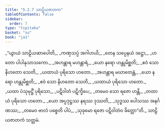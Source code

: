 ```yaml
---
title: "5.2.7 သာဠိယဇာတက"
tableOfContents: false
sidebar:
  order: 7
type: "tipitaka"
basket: "su"
book: "ja1"
---
```



<DynamicBreadcrumb />

<Division number="90" book="ja1" e="ch" v="22" p="130">

<Paragraph number="1253" type="verses" book="ja1">
_“ယွာယံ သာဠိယဆာပေါတိ,_  
_ကဏှသပ္ပံ အဂါဟယိ;_  
_တေန သပ္ပေနယံ ဒဋ္ဌော,_  
_ဟတော ပါပါနုသာသကော._  

</Paragraph>

</Division>
<Division number="91" book="ja1" e="ch" v="22" p="130">

<Paragraph number="1254" type="verses" book="ja1">
_အဟန္တာရ မဟန္တာရံ,_  
_ယော နရော ဟန္တုမိစ္ဆတိ;_  
_ဧဝံ သော နိဟတော သေတိ,_  
_ယထာယံ ပုရိသော ဟတော._  

</Paragraph>

</Division>
<Division number="92" book="ja1" e="ch" v="22" p="131">

<Paragraph number="1255" type="verses" book="ja1">
_အဟန္တာရ မဃာတေန္တံ,_  
_ယော နရော ဟန္တုမိစ္ဆတိ;_  
_ဧဝံ သော နိဟတော သေတိ,_  
_ယထာယံ ပုရိသော ဟတော._  

</Paragraph>

</Division>
<Division number="93" book="ja1" e="ch" v="22" p="131">

<Paragraph number="1256" type="verses" book="ja1">
_ယထာ ပံသုမုဋ္ဌိံ ပုရိသော,_  
_ပဋိဝါတံ ပဋိက္ခိပေ;_  
_တမေဝ သော ရဇော ဟန္တိ,_  
_တထာယံ ပုရိသော ဟတော._  

</Paragraph>

</Division>
<Division number="94" book="ja1" e="ch" v="22" p="131">

<Paragraph number="1257" type="verses" book="ja1">
_ယော အပ္ပဒုဋ္ဌဿ နရဿ ဒုဿတိ,_  
_သုဒ္ဓဿ ပေါသဿ အနင်္ဂဏဿ;_  
_တမေဝ ဗာလံ ပစ္စေတိ ပါပံ,_  
_သုခုမော ရဇော ပဋိဝါတံဝ ခိတ္တော”တိ._  


</Paragraph>
</Division>

<Paragraph number="1258" type="center" book="ja1">
သာဠိယဇာတကံ သတ္တမံ.
</Paragraph>